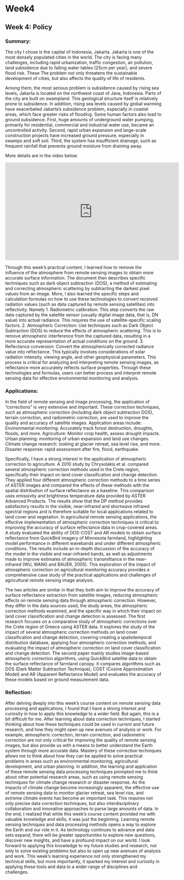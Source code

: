 # Week4

## Week 4: Policy

### Summary:

The city I chose is the capital of Indonesia, Jakarta. Jakarta is one of the most densely populated cities in the world. The city is facing many challenges, including rapid urbanization, traffic congestion, air pollution, land subsidence due to falling water tables (25cm per year), and severe flood risk. These The problem not only threatens the sustainable development of cities, but also affects the quality of life of residents.

Among them, the most serious problem is subsidence caused by rising sea levels, Jakarta is located on the northwest coast of Java, Indonesia. Parts of the city are built on swampland. This geological structure itself is relatively prone to subsidence. In addition, rising sea levels caused by global warming have exacerbated Jakarta's subsidence problem, especially in coastal areas, which face greater risks of flooding. Some human factors also lead to ground subsidence. First, huge amounts of underground water pumping, primarily for residential, commercial and industrial water use, became an uncontrolled activity. Second, rapid urban expansion and large-scale construction projects have increased ground pressure, especially in swamps and soft soil. Third, the system has insufficient drainage, such as frequent rainfall that prevents ground moisture from draining away.

More details are in the video below.

<iframe width="560" height="315" src="https://www.youtube.com/embed/Z9cJQN6lw3w" frameborder="0" allowfullscreen></iframe>

Through this week’s practical content, I learned how to remove the influence of the atmosphere from remote sensing images to obtain more accurate surface information. The document then describes specific techniques such as dark object subtraction (DOS), a method of estimating and correcting atmospheric scattering by subtracting the darkest pixel values from an image. More, I also learned the specific steps and calculation formulas on how to use these technologies to convert received radiation values (such as data captured by remote sensing satellites) into reflectivity. Namely 1. Radiometric calibration: This step converts the raw data captured by the satellite sensor (usually digital image data, that is, DN value) into actual radiance. This requires the use of satellite-specific scaling factors. 2. Atmospheric Correction: Use techniques such as Dark Object Subtraction (DOS) to reduce the effects of atmospheric scattering. This is to remove atmospheric interference from the captured data, resulting in a more accurate representation of actual conditions on the ground. 3. Reflectance conversion: Convert the atmospherically corrected radiance value into reflectance. This typically involves considerations of solar radiation intensity, viewing angle, and other geophysical parameters. This process is critical for analyzing and interpreting remote sensing images, as reflectance more accurately reflects surface properties. Through these technologies and formulas, users can better process and interpret remote sensing data for effective environmental monitoring and analysis.

### Applications:

In the field of remote sensing and image processing, the application of "corrections" is very extensive and important. These correction techniques, such as atmospheric correction (including dark object subtraction DOS), terrain correction, and radiometric correction, are used to improve the quality and accuracy of satellite images. Application areas include: Environmental monitoring: Accurately track forest destruction, droughts, floods, and more. Agriculture: Monitor crop health, assess drought impacts. Urban planning: monitoring of urban expansion and land use changes. Climate change research: looking at glacier retreat, sea level rise, and more. Disaster response: rapid assessment after fire, flood, earthquake.

Specifically, I have a strong interest in the application of atmospheric correction to agriculture. A 2010 study by Chrysolakis et al. compared several atmospheric correction methods used in the Crete region, specifically their impact on land cover classification and change detection. They applied four different atmospheric correction methods to a time series of ASTER images and compared the effects of these methods with the spatial distribution of surface reflectance as a baseline. This comparison uses emissivity and brightness temperature data provided by ASTER Advanced Products. The results show that the DP method provides satisfactory results in the visible, near-infrared and shortwave infrared spectral regions and is therefore suitable for local applications related to land cover and vegetation. In agricultural remote sensing applications, the effective implementation of atmospheric correction techniques is critical to improving the accuracy of surface reflectance data in crop-covered areas. A study evaluated the ability of DOS-COST and AR models to obtain surface reflectance from QuickBird imagery of Minnesota farmland, highlighting model performance in different wavebands and under different atmospheric conditions. The results include an in-depth discussion of the accuracy of the model in the visible and near-infrared bands, as well as adjustments made to improve estimates of atmospheric transmittance in the near-infrared (WU, WANG and BAUER, 2005). This exploration of the impact of atmospheric correction on agricultural monitoring accuracy provides a comprehensive case study of the practical applications and challenges of agricultural remote sensing image analysis.

The two articles are similar in that they both aim to improve the accuracy of surface reflectance extraction from satellite images, reducing atmospheric effects on remote sensing data through atmospheric correction. However, they differ in the data sources used, the study areas, the atmospheric correction methods examined, and the specific way in which their impact on land cover classification and change detection is assessed. The first research focuses on a comparative study of atmospheric corrections over the Crete region of Greece using ASTER data. It explores the study of the impact of several atmospheric correction methods on land cover classification and change detection, covering creating a spatiotemporal distribution database, applying four atmospheric correction methods, and evaluating the impact of atmospheric correction on land cover classification and change detection. The second paper mainly studies image-based atmospheric correction algorithms, using QuickBird satellite data to obtain the surface reflectance of farmland canopy. It compares algorithms such as DOS (Dark Matter Subtraction Technique), COST (Cosine Approximation Model) and AR (Apparent Reflectance Model) and evaluates the accuracy of these models based on ground measurement data.

### Reflection:

After delving deeply into this week's course content on remote sensing data processing and applications, I found that I have a strong interest and curiosity in how to apply this knowledge to a wider field. But again, this is a bit difficult for me. After learning about data correction techniques, I started thinking about how these techniques could be used in current and future research, and how they might open up new avenues of analysis or work. For example, atmospheric correction, terrain correction, and radiometric correction are not only critical for improving the quality of remote sensing images, but also provide us with a means to better understand the Earth system through more accurate data. Mastery of these correction techniques allows me to think about how they can be applied to solve practical problems in areas such as environmental monitoring, agricultural development, and urban planning. In addition, the learning and application of these remote sensing data processing techniques prompted me to think about other potential research areas, such as using remote sensing techniques for climate change research or disaster response. As the impacts of climate change become increasingly apparent, the effective use of remote sensing data to monitor glacier retreat, sea level rise, and extreme climate events has become an important task. This requires not only precise data correction techniques, but also interdisciplinary collaboration and innovative approaches to parse large amounts of data. In the end, I realized that while this week's course content provided me with valuable knowledge and skills, it was just the beginning. Learning remote sensing techniques and data processing methods opens a way to explore the Earth and our role in it. As technology continues to advance and data sets expand, there will be greater opportunities to explore new questions, discover new insights, and have a profound impact on our world. I look forward to applying this knowledge to my future studies and research, not only to solve existing problems but also to open up new avenues of analysis and work. This week’s learning experience not only strengthened my technical skills, but more importantly, it sparked my interest and curiosity in applying these tools and data to a wider range of disciplines and challenges.
